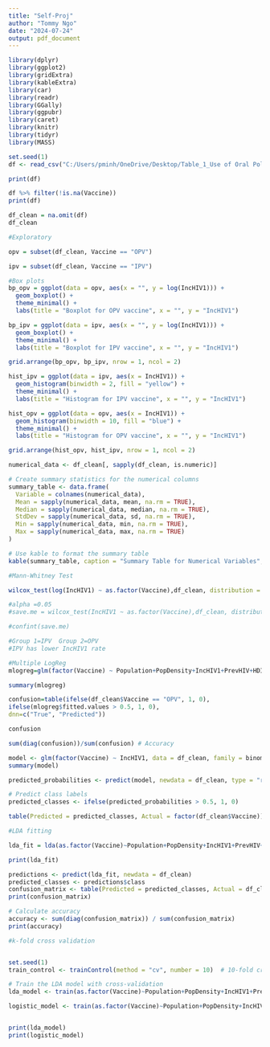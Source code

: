 ---
title: "Self-Proj"
author: "Tommy Ngo"
date: "2024-07-24"
output: pdf_document
---

```{r}
library(dplyr)
library(ggplot2)
library(gridExtra)
library(kableExtra)
library(car)
library(readr)
library(GGally)
library(ggpubr)
library(caret)
library(knitr)
library(tidyr)
library(MASS)

set.seed(1)
df <- read_csv("C:/Users/pminh/OneDrive/Desktop/Table_1_Use of Oral Polio Vaccine and the Global Incidence of Mother-to-Child Human Immunodeficiency Virus Transmission.csv")

print(df)

df %>% filter(!is.na(Vaccine))
print(df)

df_clean = na.omit(df)
df_clean
```


```{r}
#Exploratory

opv = subset(df_clean, Vaccine == "OPV")

ipv = subset(df_clean, Vaccine == "IPV")

#Box plots
bp_opv = ggplot(data = opv, aes(x = "", y = log(IncHIV1))) + 
  geom_boxplot() + 
  theme_minimal() +
  labs(title = "Boxplot for OPV vaccine", x = "", y = "IncHIV1")

bp_ipv = ggplot(data = ipv, aes(x = "", y = log(IncHIV1))) + 
  geom_boxplot() + 
  theme_minimal() +
  labs(title = "Boxplot for IPV vaccine", x = "", y = "IncHIV1")

grid.arrange(bp_opv, bp_ipv, nrow = 1, ncol = 2)
```

```{r}
hist_ipv = ggplot(data = ipv, aes(x = IncHIV1)) + 
  geom_histogram(binwidth = 2, fill = "yellow") + 
  theme_minimal() +
  labs(title = "Histogram for IPV vaccine", x = "", y = "IncHIV1")

hist_opv = ggplot(data = opv, aes(x = IncHIV1)) + 
  geom_histogram(binwidth = 10, fill = "blue") + 
  theme_minimal() +
  labs(title = "Histogram for OPV vaccine", x = "", y = "IncHIV1")

grid.arrange(hist_opv, hist_ipv, nrow = 1, ncol = 2)
```
```{r}
numerical_data <- df_clean[, sapply(df_clean, is.numeric)]

# Create summary statistics for the numerical columns
summary_table <- data.frame(
  Variable = colnames(numerical_data),
  Mean = sapply(numerical_data, mean, na.rm = TRUE),
  Median = sapply(numerical_data, median, na.rm = TRUE),
  StdDev = sapply(numerical_data, sd, na.rm = TRUE),
  Min = sapply(numerical_data, min, na.rm = TRUE),
  Max = sapply(numerical_data, max, na.rm = TRUE)
)

# Use kable to format the summary table
kable(summary_table, caption = "Summary Table for Numerical Variables", align = "c")
```



```{r}
#Mann-Whitney Test

wilcox_test(log(IncHIV1) ~ as.factor(Vaccine),df_clean, distribution = "exact",alternative = "less")

#alpha =0.05
#save.me = wilcox_test(IncHIV1 ~ as.factor(Vaccine),df_clean, distribution = "exact",alternative = "two.sided",conf.int = TRUE, conf.level = 1-alpha)

#confint(save.me)

#Group 1=IPV  Group 2=OPV
#IPV has lower IncHIV1 rate
```
```{r}
#Multiple LogReg
mlogreg=glm(factor(Vaccine) ~ Population+PopDensity+IncHIV1+PrevHIV+HDI+ARTCov+MedianAge+LifeExpect+GDPperCapita, data=df_clean, family="binomial")

summary(mlogreg)

confusion=table(ifelse(df_clean$Vaccine == "OPV", 1, 0),
ifelse(mlogreg$fitted.values > 0.5, 1, 0),
dnn=c("True", "Predicted"))

confusion

sum(diag(confusion))/sum(confusion) # Accuracy
```

```{r}
model <- glm(factor(Vaccine) ~ IncHIV1, data = df_clean, family = binomial)
summary(model)

predicted_probabilities <- predict(model, newdata = df_clean, type = "response")

# Predict class labels
predicted_classes <- ifelse(predicted_probabilities > 0.5, 1, 0)

table(Predicted = predicted_classes, Actual = factor(df_clean$Vaccine))

```

```{r}
#LDA fitting

lda_fit = lda(as.factor(Vaccine)~Population+PopDensity+IncHIV1+PrevHIV+HDI+ARTCov+MedianAge+LifeExpect+GDPperCapita, data=df_clean)

print(lda_fit)

predictions <- predict(lda_fit, newdata = df_clean)
predicted_classes <- predictions$class
confusion_matrix <- table(Predicted = predicted_classes, Actual = df_clean$Vaccine)
print(confusion_matrix)

# Calculate accuracy
accuracy <- sum(diag(confusion_matrix)) / sum(confusion_matrix)
print(accuracy)
```

```{r}
#k-fold cross validation


set.seed(1) 
train_control <- trainControl(method = "cv", number = 10)  # 10-fold cross-validation

# Train the LDA model with cross-validation
lda_model <- train(as.factor(Vaccine)~Population+PopDensity+IncHIV1+PrevHIV+HDI+ARTCov+MedianAge+LifeExpect+GDPperCapita, data=df_clean, method = "lda", trControl = train_control)

logistic_model <- train(as.factor(Vaccine)~Population+PopDensity+IncHIV1+PrevHIV+HDI+ARTCov+MedianAge+LifeExpect+GDPperCapita, data=df_clean, method = "glm", family = binomial, trControl = train_control)


print(lda_model)
print(logistic_model)

```


